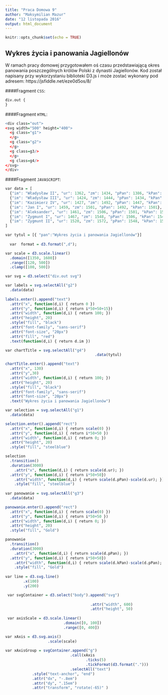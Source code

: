 ```yaml
---
title: "Praca Domowa 9"
author: "Maksymilian Mazur"
date: "12 listopada 2016"
output: html_document
---
```


```r
knitr::opts_chunk$set(echo = TRUE)
```


## Wykres życia i panowania Jagiellonów

W ramach pracy domowej przygotowałem oś czasu przedstawiającą okres panowania poszczególnych królów Polski z dynastii Jagiellonów. Kod został napisany przy wykorzystaniu biblioteki D3.js i może zostać wykonany pod adresem: https://jsfiddle.net/eze0d5os/8/
 
 
####Fragment `CSS`:
```r
div.out {
}
```

####Fragment `HTML`:
```r
<div class="out">
<svg width="500" height="400">
  <g class="g1">
  </g>
  <g class="g2">
  </g>
  <g class=g3/>
  </g>
  <g class=g4/>
</svg>
</div>
```

####Fragment `JAVASCRIPT`:
```r
var data = [
  {"im": "Władysław II", "ur": 1362, "zm": 1434, "pPan": 1386, "kPan": 1434},
  {"im": "Władysław III", "ur": 1424, "zm": 1444, "pPan": 1434, "kPan": 1444},
  {"im": "Kazimierz IV", "ur": 1427, "zm": 1492, "pPan": 1447, "kPan": 1492},
  {"im": "Jan I", "ur": 1459, "zm": 1501, "pPan": 1492, "kPan": 1501},
  {"im": "Aleksander", "ur": 1461, "zm": 1506, "pPan": 1501, "kPan": 1506},
  {"im": "Zygmunt I", "ur": 1467, "zm": 1548, "pPan": 1506, "kPan": 1548},
  {"im": "Zygmunt II", "ur": 1520, "zm": 1572, "pPan": 1548, "kPan": 1572}
]

var tytul = [{ "pan":"Wykres życia i panowania Jagiellonów"}]
    
  var  format = d3.format(",d");

var scale = d3.scale.linear()
  .domain([1350, 1600])
  .range([120, 500])
  .clamp([100, 500])

var svg = d3.select("div.out svg")

var labels = svg.selectAll("g2")
  .data(data)
  
labels.enter().append("text")
  .attr("x", function(d,i) { return 0 })
  .attr("y", function(d,i) { return i*50+50+15})
  .attr("width", function(d,i) { return 100; })
  .attr("height", 20)
  .style("fill", "black")
  .attr("font-family", "sans-serif")
  .attr("font-size", "20px")
  .attr("fill", "red")
  .text(function(d,i) { return d.im })

var chartTitle = svg.selectAll("g4")
										.data(tytul)

chartTitle.enter().append("text")
  .attr("x", 130)
  .attr("y",30)
  .attr("width", function(d,i) { return 100; })
  .attr("height", 20)
  .style("fill", "black")
  .attr("font-family", "sans-serif")
  .attr("font-size", "20px")
  .text("Wykres życia i panowania Jagiellonów")

var selection = svg.selectAll("g1")
  .data(data)

selection.enter().append("rect")
  .attr("x", function(d,i) { return scale(0) })
  .attr("y", function(d,i) { return i*50+50 })
  .attr("width", function(d,i) { return 0; })
  .attr("height", 20)
  .style("fill", "steelblue")

selection
  .transition()
  .duration(3000)
    .attr("x", function(d,i) { return scale(d.ur); })
  .attr("y", function(d,i) { return i*50+50})
    .attr("width", function(d,i) { return scale(d.pPan)-scale(d.ur); })
    .style("fill", "steelblue")
    
var panowanie = svg.selectAll("g3")
  .data(data)

panowanie.enter().append("rect")
  .attr("x", function(d,i) { return scale(0) })
  .attr("y", function(d,i) { return i*50+50 })
  .attr("width", function(d,i) { return 0; })
  .attr("height", 20)
  .style("fill", "Gold")

panowanie
  .transition()
  .duration(3000)
    .attr("x", function(d,i) { return scale(d.pPan); })
  .attr("y", function(d,i) { return i*50+50})
    .attr("width", function(d,i) { return scale(d.kPan)-scale(d.pPan); })
    .style("fill", "Gold")
    
var line = d3.svg.line()
        .x(100)
        .y(200)

 var svgContainer = d3.select("body").append("svg")
 																			.attr("x",50)
                                      .attr("width", 600)
                                      .attr("height", 50)
 
 var axisScale = d3.scale.linear()
                          .domain([0, 100])
                          .range([0, 400])

var xAxis = d3.svg.axis()
                   .scale(scale)
                   
var xAxisGroup = svgContainer.append("g")
                             .call(xAxis
                             		.ticks(5)
                             		.tickFormat(d3.format(".")))
                             .selectAll("text")  
            .style("text-anchor", "end")
            .attr("dx", "-.8em")
            .attr("dy", ".15em")
            .attr("transform", "rotate(-65)" )
```
